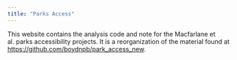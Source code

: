 ```yaml
---
title: "Parks Access"
---
```



This website contains the analysis code and note for the Macfarlane et al. parks
accessibility projects. It is a reorganization of the material found at [https://github.com/boydnpb/park_access_new](https://github.com/boydnpb/park_access_new).
